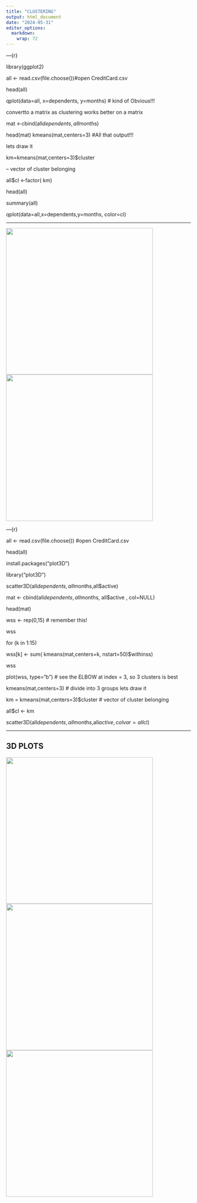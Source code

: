 ---
title: "CLUSTERING"
output: html_document
date: "2024-05-31"
editor_options: 
  markdown: 
    wrap: 72
---

---{r}


library(ggplot2)

all <- read.csv(file.choose())#open CreditCard.csv 

head(all)

qplot(data=all, x=dependents, y=months) # kind of Obvious!!! 

convertto a matrix as clustering works better on a matrix 

mat <-cbind(all$dependents, all$months)

head(mat) kmeans(mat,centers=3) #All that output!!! 

 lets draw it

km=kmeans(mat,centers=3)$cluster 

-- vector of cluster belonging 

all$cl <-factor( km)

head(all) 

summary(all)

qplot(data=all,x=dependents,y=months, color=cl)

---

<img src="C:\Users\sai kiran\Desktop\c1 bda\Rplot.png" width="400"/>
<img src="C:\Users\sai kiran\Desktop\c1 bda\Rplot01.png"width="400"/>


---{r}

all <- read.csv(file.choose()) #open CreditCard.csv

head(all)

install.packages("plot3D")

library("plot3D")

scatter3D(all$dependents,all$months,all$active)

mat <- cbind(all$dependents, all$months, all$active , col=NULL)

head(mat)

wss <- rep(0,15) # remember this!

wss

for (k in 1:15)

  wss[k] <- sum( kmeans(mat,centers=k, nstart=50)$withinss)

wss

plot(wss, type="b") # see the ELBOW at index = 3, so 3 clusters is best

kmeans(mat,centers=3) # divide into 3 groups lets draw it

km = kmeans(mat,centers=3)$cluster # vector of cluster belonging

all$cl <- km

scatter3D(all$dependents,all$months,all$active, colvar=all$cl)


---
## 3D PLOTS

<img src="C:\Users\sai kiran\Desktop\c1 bda\Rplot02.png"width="400"/>
<img src="C:\Users\sai kiran\Desktop\c1 bda\Rplot03.png"width="400"/>
<img src="C:\Users\sai kiran\Desktop\c1 bda\Rplot04.png"width="400"/>

